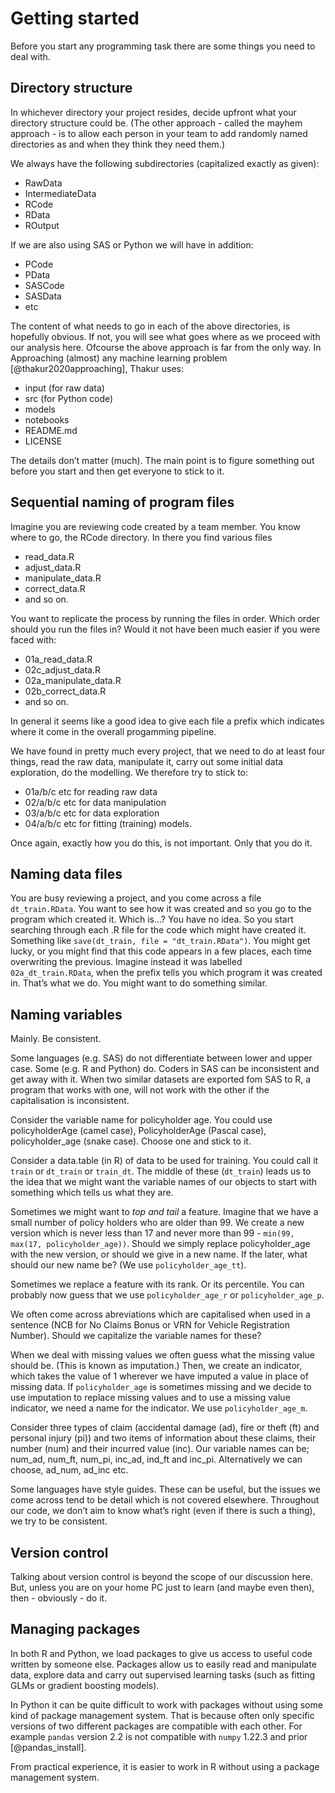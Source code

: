 # Getting started

Before you start any programming task there are some things you need to deal with.

## Directory structure

In whichever directory your project resides, decide upfront what your directory structure could be.  (The other approach - called the mayhem approach - is to allow each person in your team to add randomly named directories as and when they think they need them.)

We always have the following subdirectories (capitalized exactly as given):

 - RawData
 - IntermediateData
 - RCode
 - RData
 - ROutput

If we are also using SAS or Python we will have in addition:

 - PCode
 - PData
 - SASCode
 - SASData
 - etc
 
 The content of what needs to go in each of the above directories, is hopefully obvious.  If not, you will see what goes where as we proceed with our analysis here.  Ofcourse the above approach is far from the only way. In Approaching (almost) any machine learning problem [@thakur2020approaching], Thakur uses:
 
 - input (for raw data)
 - src (for Python code)
 - models
 - notebooks
 - README.md
 - LICENSE
 
The details don't matter (much).  The main point is to figure something out before you start and then get everyone to stick to it.


## Sequential naming of program files

Imagine you are reviewing code created by a team member.  You know where to go, the RCode directory.  In there you find various files

 - read_data.R
 - adjust_data.R
 - manipulate_data.R
 - correct_data.R
 - and so on.
 
 
You want to replicate the process by running the files in order. Which order should you run the files in?  Would it not have been much easier if you were faced with:

 - 01a_read_data.R
 - 02c_adjust_data.R
 - 02a_manipulate_data.R
 - 02b_correct_data.R
 - and so on.

In general it seems like a good idea to give each file a prefix which indicates where it come in the overall progamming pipeline.  

We have found in pretty much every project, that we need to do at least four things, read the raw data, manipulate it, carry out some initial data exploration, do the modelling.  We therefore try to stick to:

- 01a/b/c etc for reading raw data
- 02/a/b/c etc for data manipulation
- 03/a/b/c etc for data exploration
- 04/a/b/c etc for fitting (training) models.

Once again, exactly how you do this, is not important.  Only that you do it.


## Naming data files

You are busy reviewing a project, and you come across a file `dt_train.RData`.  You want to see how it was created and so you go to the program which created it.  Which is...?  You have no idea.  So you start searching through each .R file for the code which might have created it.  Something like `save(dt_train, file = "dt_train.RData")`.  You might get lucky, or you might find that this code appears in a few places, each time overwriting the previous.  Imagine instead it was labelled `02a_dt_train.RData`, when the prefix tells you which program it was created in. That's what we do.  You might want to do something similar.


## Naming variables

Mainly.  Be consistent.

Some languages (e.g. SAS) do not differentiate between lower and upper case.  Some (e.g. R and Python) do.  Coders in SAS can be inconsistent and get away with it.  When two similar datasets are exported fom SAS to R, a program that works with one, will not work with the other if the capitalisation is inconsistent.

Consider the variable name for policyholder age.  You could use policyholderAge (camel case), PolicyholderAge (Pascal case), policyholder_age (snake case).  Choose one and stick to it.

Consider a data.table (in R) of data to be used for training.  You could call it ``train`` or ``dt_train`` or ``train_dt``.  The middle of these (``dt_train``) leads us to the idea that we might want the variable names of our objects to start with something which tells us what they are.

Sometimes we might want to *top and tail* a feature.  Imagine that we have a small number of policy holders who are older than 99.  We create a new version which is never less than 17 and never more than 99 -  ``min(99, max(17, policyholder_age))``.  Should we simply replace policyholder_age with the new version, or should we give in a new name.  If the later, what should our new name be?  (We use ``policyholder_age_tt``).

Sometimes we replace a feature with its rank.  Or its percentile. You can probably now guess that we use ``policyholder_age_r`` or ``policyholder_age_p``.

We often come across abreviations which are capitalised when used in a sentence (NCB for No Claims Bonus or VRN for Vehicle Registration Number).  Should we capitalize the variable names for these?

When we deal with missing values we often guess what the missing value should be. (This is known as imputation.)  Then, we create an indicator, which takes the value of 1 wherever we have imputed a value in place of missing data.  If ``policyholder_age`` is sometimes missing and we decide to use imputation to replace missing values and to use a missing value indicator, we need a name for the indicator.  We use ``policyholder_age_m``.

Consider three types of claim (accidental damage (ad), fire or theft (ft) and personal injury (pi)) and two items of information about these claims, their number (num) and their incurred value (inc).  Our variable names can be; num_ad, num_ft, num_pi, inc_ad, ind_ft and inc_pi. Alternatively we can choose, ad_num, ad_inc etc.

Some languages have style guides.  These can be useful, but the issues we come across tend to be detail which is not covered elsewhere.  Throughout our code, we don't aim to know what's right (even if there is such a thing), we try to be consistent.


## Version control

Talking about version control is beyond the scope of our discussion here.  But, unless you are on your home PC just to learn (and maybe even then), then -  obviously - do it.


## Managing packages

In both R and Python, we load packages to give us access to useful code written by someone else.  Packages allow us to easily read and manipulate data, explore data and carry out supervised learning tasks (such as fitting GLMs or gradient boosting models).  

In Python it can be quite difficult to work with packages without using some kind of package management system.  That is because often only specific  versions of two different packages are compatible with each other.  For example ``pandas`` version 2.2 is not compatible with ``numpy`` 1.22.3 and prior  [@pandas_install].

From practical experience, it is easier to work in R without using a package management system.  









